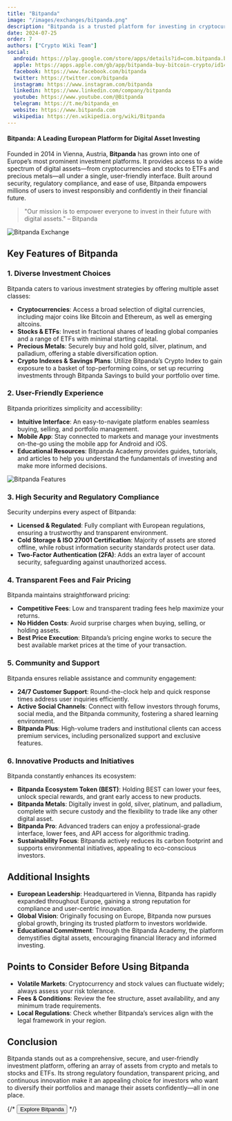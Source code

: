 ```yaml
---
title: "Bitpanda"
image: "/images/exchanges/bitpanda.png"
description: "Bitpanda is a trusted platform for investing in cryptocurrencies, stocks, metals, and more with ease."
date: 2024-07-25
order: 7
authors: ["Crypto Wiki Team"]
social:
  android: https://play.google.com/store/apps/details?id=com.bitpanda.bitpanda
  apple: https://apps.apple.com/gb/app/bitpanda-buy-bitcoin-crypto/id1449018960
  facebook: https://www.facebook.com/bitpanda
  twitter: https://twitter.com/bitpanda
  instagram: https://www.instagram.com/bitpanda
  linkedin: https://www.linkedin.com/company/bitpanda
  youtube: https://www.youtube.com/@Bitpanda
  telegram: https://t.me/bitpanda_en
  website: https://www.bitpanda.com
  wikipedia: https://en.wikipedia.org/wiki/Bitpanda
---
```


#### Bitpanda: A Leading European Platform for Digital Asset Investing

Founded in 2014 in Vienna, Austria, **Bitpanda** has grown into one of Europe’s most prominent investment platforms. It provides access to a wide spectrum of digital assets—from cryptocurrencies and stocks to ETFs and precious metals—all under a single, user-friendly interface. Built around security, regulatory compliance, and ease of use, Bitpanda empowers millions of users to invest responsibly and confidently in their financial future.

> "Our mission is to empower everyone to invest in their future with digital assets." – Bitpanda

![Bitpanda Exchange](/images/exchanges/bitpanda.png)

## Key Features of Bitpanda

### 1. Diverse Investment Choices

Bitpanda caters to various investment strategies by offering multiple asset classes:

- **Cryptocurrencies**: Access a broad selection of digital currencies, including major coins like Bitcoin and Ethereum, as well as emerging altcoins.
- **Stocks & ETFs**: Invest in fractional shares of leading global companies and a range of ETFs with minimal starting capital.
- **Precious Metals**: Securely buy and hold gold, silver, platinum, and palladium, offering a stable diversification option.
- **Crypto Indexes & Savings Plans**: Utilize Bitpanda’s Crypto Index to gain exposure to a basket of top-performing coins, or set up recurring investments through Bitpanda Savings to build your portfolio over time.

### 2. User-Friendly Experience

Bitpanda prioritizes simplicity and accessibility:

- **Intuitive Interface**: An easy-to-navigate platform enables seamless buying, selling, and portfolio management.
- **Mobile App**: Stay connected to markets and manage your investments on-the-go using the mobile app for Android and iOS.
- **Educational Resources**: Bitpanda Academy provides guides, tutorials, and articles to help you understand the fundamentals of investing and make more informed decisions.

![Bitpanda Features](/images/posts/bitpanda-app.png)

### 3. High Security and Regulatory Compliance

Security underpins every aspect of Bitpanda:

- **Licensed & Regulated**: Fully compliant with European regulations, ensuring a trustworthy and transparent environment.
- **Cold Storage & ISO 27001 Certification**: Majority of assets are stored offline, while robust information security standards protect user data.
- **Two-Factor Authentication (2FA)**: Adds an extra layer of account security, safeguarding against unauthorized access.

### 4. Transparent Fees and Fair Pricing

Bitpanda maintains straightforward pricing:

- **Competitive Fees**: Low and transparent trading fees help maximize your returns.
- **No Hidden Costs**: Avoid surprise charges when buying, selling, or holding assets.
- **Best Price Execution**: Bitpanda’s pricing engine works to secure the best available market prices at the time of your transaction.

### 5. Community and Support

Bitpanda ensures reliable assistance and community engagement:

- **24/7 Customer Support**: Round-the-clock help and quick response times address user inquiries efficiently.
- **Active Social Channels**: Connect with fellow investors through forums, social media, and the Bitpanda community, fostering a shared learning environment.
- **Bitpanda Plus**: High-volume traders and institutional clients can access premium services, including personalized support and exclusive features.

### 6. Innovative Products and Initiatives

Bitpanda constantly enhances its ecosystem:

- **Bitpanda Ecosystem Token (BEST)**: Holding BEST can lower your fees, unlock special rewards, and grant early access to new products.
- **Bitpanda Metals**: Digitally invest in gold, silver, platinum, and palladium, complete with secure custody and the flexibility to trade like any other digital asset.
- **Bitpanda Pro**: Advanced traders can enjoy a professional-grade interface, lower fees, and API access for algorithmic trading.
- **Sustainability Focus**: Bitpanda actively reduces its carbon footprint and supports environmental initiatives, appealing to eco-conscious investors.

## Additional Insights

- **European Leadership**: Headquartered in Vienna, Bitpanda has rapidly expanded throughout Europe, gaining a strong reputation for compliance and user-centric innovation.
- **Global Vision**: Originally focusing on Europe, Bitpanda now pursues global growth, bringing its trusted platform to investors worldwide.
- **Educational Commitment**: Through the Bitpanda Academy, the platform demystifies digital assets, encouraging financial literacy and informed investing.

## Points to Consider Before Using Bitpanda

- **Volatile Markets**: Cryptocurrency and stock values can fluctuate widely; always assess your risk tolerance.
- **Fees & Conditions**: Review the fee structure, asset availability, and any minimum trade requirements.
- **Local Regulations**: Check whether Bitpanda’s services align with the legal framework in your region.

## Conclusion

Bitpanda stands out as a comprehensive, secure, and user-friendly investment platform, offering an array of assets from crypto and metals to stocks and ETFs. Its strong regulatory foundation, transparent pricing, and continuous innovation make it an appealing choice for investors who want to diversify their portfolios and manage their assets confidently—all in one place.

{/* <Button href="https://www.bitpanda.com/">Explore Bitpanda</Button> */}
